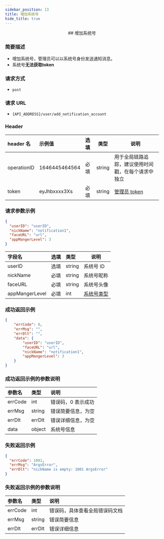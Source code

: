 ```yaml
---
sidebar_position: 13
title: 增加系统号
hide_title: true
---
```


<center>
## 增加系统号

</center>

### 简要描述

- 增加系统号，管理员可以以系统号身份发送通知消息。
- 系统号**无法获取token**

### 请求方式

- `post`

### 请求 URL

- `{API_ADDRESS}/user/add_notification_account`

### Header

| header 名   | 示例值        | 选填 | 类型   | 说明                         |
| :---------- | :------------ | :--- | ------ | ---------------------------- |
| operationID | 1646445464564 | 必填 | string | 用于全局链路追踪，建议使用时间戳，在每个请求中独立 |
| token       | eyJhbxxxx3Xs  | 必填 | string | [管理员 token](docs/restapi/apis/authenticationManagement/getAdminToken.mdx)                 |

### 请求参数示例

```json
{
  "userID": "userID",
  "nickName": "notification1",
  "faceURL": "url",
  "appMangerLevel": 3
}
```

| 字段名         | 选填 | 类型   | 说明                                             |
| :------------- | :--- | :----- | ------------------------------------------------ |
| userID         | 选填 | string | 系统号 ID                                        |
| nickName       | 必填 | string | 系统号昵称                                       |
| faceURL        | 必填 | string | 系统号头像                                       |
| appMangerLevel | 必填 | int    | [系统号类型](docs/restapi/apis/commonFields.mdx) |

### 成功返回示例

```json
{
    "errCode": 0,
    "errMsg": "",
    "errDlt": "",
    "data": {
        "userID": "userID",
        "faceURL": "url",
        "nickName": "notification1",
        "appMangerLevel": 3
    }
}
```

### 成功返回示例的参数说明

| 参数名   | 类型   | 说明                      |
| :------- | :----- | :------------------------ |
| errCode  | int    | 错误码，0 表示成功         |
| errMsg   | string | 错误简要信息，为空 |
| errDlt   | errDlt | 错误详细信息，为空 |
| data | object | 系统号信息 |

### 失败返回示例

```json
{
  "errCode": 1001,
  "errMsg": "ArgsError",
  "errDlt": "nickName is empty: 1001 ArgsError"
}
```

### 失败返回示例的参数说明

| 参数名  | 类型   | 说明                          |
| :------ | :----- | :---------------------------- |
| errCode | int    | 错误码，具体查看全局错误码文档 |
| errMsg  | string | 错误简要信息                  |
| errDlt  | errDlt | 错误详细信息                  |

